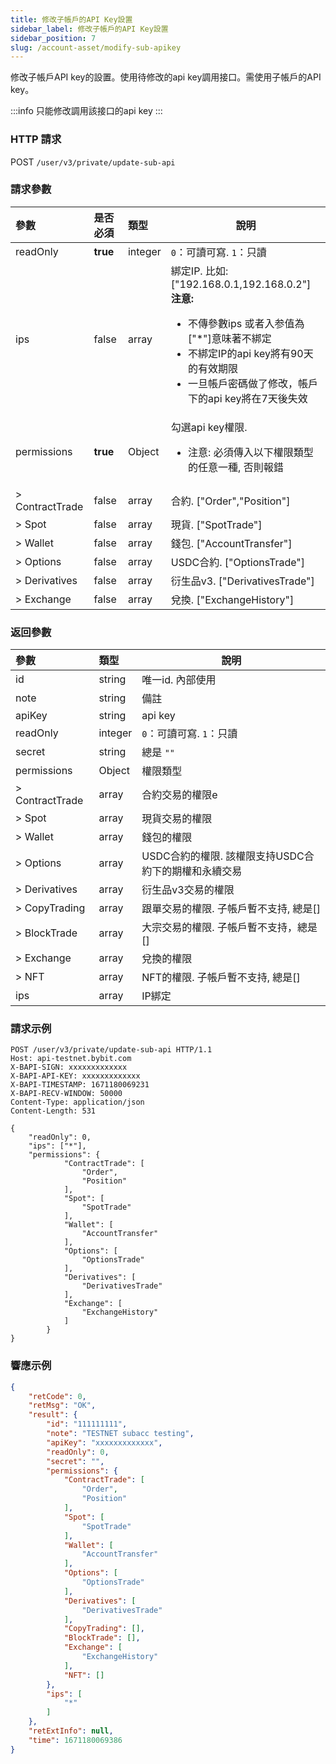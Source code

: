 ```yaml
---
title: 修改子帳戶的API Key設置
sidebar_label: 修改子帳戶的API Key設置
sidebar_position: 7
slug: /account-asset/modify-sub-apikey
---
```

修改子帳戶API key的設置。使用待修改的api key調用接口。需使用子帳戶的API key。

:::info
只能修改調用該接口的api key
:::

### HTTP 請求
POST `/user/v3/private/update-sub-api`

### 請求參數
| 參數 | 是否必須 | 類型 | 說明|
|:----- |:-------|:-----|------ |
|readOnly |<b>true</b> |integer |`0`：可讀可寫. `1`：只讀 |
|ips |false |array |綁定IP. 比如: ["192.168.0.1,192.168.0.2"]<b>注意:</b><ul><li>不傳參數ips 或者入参值為["*"]意味著不綁定</li><li>不綁定IP的api key將有90天的有效期限</li><li>一旦帳戶密碼做了修改，帳戶下的api key將在7天後失效</li></ul>|
|permissions |<b>true</b> |Object |勾選api key權限.<ul><li>注意: 必須傳入以下權限類型的任意一種, 否則報錯</li></ul>|
|> ContractTrade |false |array |合約. ["Order","Position"] |
|> Spot |false |array |現貨. ["SpotTrade"] |
|> Wallet |false |array |錢包. ["AccountTransfer"] |
|> Options |false |array |USDC合約. ["OptionsTrade"]|
|> Derivatives |false |array |衍生品v3. ["DerivativesTrade"]|
|> Exchange |false |array |兌換. ["ExchangeHistory"] |

### 返回參數
| 參數 | 類型 | 說明|
|:----- |:-----|----- |
|id |string |唯一id. 內部使用|
|note |string |備註 |
|apiKey |string |api key |
|readOnly |integer |`0`：可讀可寫. `1`：只讀 |
|secret |string |總是 `""` |
|permissions |Object |權限類型 |
|> ContractTrade |array |合約交易的權限e |
|> Spot |array |現貨交易的權限 |
|> Wallet |array |錢包的權限 |
|> Options |array |USDC合約的權限. 該權限支持USDC合約下的期權和永續交易 |
|> Derivatives |array |衍生品v3交易的權限 |
|> CopyTrading |array |跟單交易的權限. 子帳戶暫不支持, 總是[]|
|> BlockTrade |array |大宗交易的權限. 子帳戶暫不支持，總是[]|
|> Exchange |array |兌換的權限 |
|> NFT |array |NFT的權限. 子帳戶暫不支持, 總是[]|
|ips |array |IP綁定|

### 請求示例

```http
POST /user/v3/private/update-sub-api HTTP/1.1
Host: api-testnet.bybit.com
X-BAPI-SIGN: xxxxxxxxxxxxx
X-BAPI-API-KEY: xxxxxxxxxxxxx
X-BAPI-TIMESTAMP: 1671180069231
X-BAPI-RECV-WINDOW: 50000
Content-Type: application/json
Content-Length: 531

{
    "readOnly": 0,
    "ips": ["*"],
    "permissions": {
            "ContractTrade": [
                "Order",
                "Position"
            ],
            "Spot": [
                "SpotTrade"
            ],
            "Wallet": [
                "AccountTransfer"
            ],
            "Options": [
                "OptionsTrade"
            ],
            "Derivatives": [
                "DerivativesTrade"
            ],
            "Exchange": [
                "ExchangeHistory"
            ]
        }
}
```

### 響應示例

```json
{
    "retCode": 0,
    "retMsg": "OK",
    "result": {
        "id": "111111111",
        "note": "TESTNET subacc testing",
        "apiKey": "xxxxxxxxxxxxx",
        "readOnly": 0,
        "secret": "",
        "permissions": {
            "ContractTrade": [
                "Order",
                "Position"
            ],
            "Spot": [
                "SpotTrade"
            ],
            "Wallet": [
                "AccountTransfer"
            ],
            "Options": [
                "OptionsTrade"
            ],
            "Derivatives": [
                "DerivativesTrade"
            ],
            "CopyTrading": [],
            "BlockTrade": [],
            "Exchange": [
                "ExchangeHistory"
            ],
            "NFT": []
        },
        "ips": [
            "*"
        ]
    },
    "retExtInfo": null,
    "time": 1671180069386
}
```